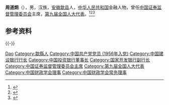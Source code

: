 '''周道炯'''（{{bd|1933年|12月|}}），男，汉族，[[安徽|安徽]][[歙县|歙县]]人，[[中华人民共和国|中华人民共和国]]金融人物，曾任[[中国证券监督管理委员会|中国证券监督管理委员会]]主席，[[第九届全国人大代表|第九届全国人大代表]]。<ref>{{Cite book|title=中华金融辞库|author=戴相龙, 黄达主编|publisher=中国金融出版社|year=1998|isbn=9787504920485|location=北京|pages=}}</ref><ref>{{Cite book|title=中华人民共和国职官志|author=何虎生, 李耀东, 向常福主编|publisher=中国社会出版社|year=2003|isbn=9787800883934|location=北京|pages=}}</ref><ref>{{Cite web|title=盘点证监会历任主席 多数任期未超过三年(图 简历)|url=http://district.ce.cn/newarea/sddy/201602/22/t20160222_8983901_6.shtml|accessdate=2021-02-10|work=中国经济网}}</ref>

== 参考资料 ==
{{reflist}}

{{-}}
{{start box}}
{{s-bus}}
{{s-before|[[武博山|武博山]]}}
{{s-title|[[中国建设银行|中国建设银行]]行长|1984年12月－1994年4月}}
{{s-after|[[王岐山|王岐山]]}}
{{end box}}

{{Navboxes
| title  = 周道炯在[[中国财政学会|中国财政学会]]的职务
| list1  =
{{中国财政学会第一届理事会}}
{{中国财政学会第二届理事会}}
{{中国财政学会第三届理事会}}
}}

{{Authority control}}
{{DEFAULTSORT:Zhou周}}
[[Category:周姓|Dao]]
[[Category:歙縣人|Category:歙縣人]]
[[Category:中国共产党党员_(1956年入党)|Category:中国共产党党员 (1956年入党)]]
[[Category:中国建设银行行长|Category:中国建设银行行长]]
[[Category:中国投资银行董事长|Category:中国投资银行董事长]]
[[Category:国家开发银行副行长|Category:国家开发银行副行长]]
[[Category:中国证券监督管理委员会主席|Category:中国证券监督管理委员会主席]]
[[Category:第九届全国人大代表|Category:第九届全国人大代表]]
[[Category:中国财政学会理事|Category:中国财政学会理事]]
[[Category:中国财政学会常务理事|Category:中国财政学会常务理事]]

{{中国人物小作品}}